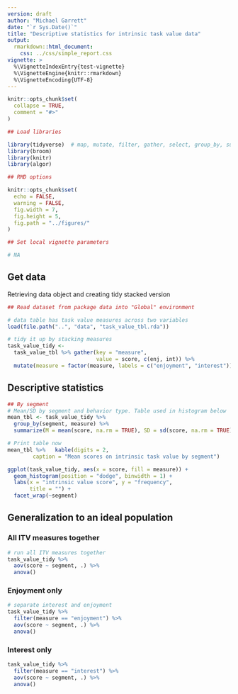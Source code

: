 ```yaml
---
version: draft
author: "Michael Garrett"
date: "`r Sys.Date()`"
title: "Descriptive statistics for intrinsic task value data"
output: 
  rmarkdown::html_document:
    css: ../css/simple_report.css
vignette: >
  %\VignetteIndexEntry{test-vignette}
  %\VignetteEngine{knitr::rmarkdown}
  %\VignetteEncoding{UTF-8}
---
```


```r
knitr::opts_chunk$set(
  collapse = TRUE,
  comment = "#>"
)
```

```r
## Load libraries

library(tidyverse)  # map, mutate, filter, gather, select, group_by, summarize
library(broom)
library(knitr)
library(algor)

## RMD options

knitr::opts_chunk$set(
  echo = FALSE,
  warning = FALSE,
  fig.width = 7, 
  fig.height = 5,
  fig.path = "../figures/"
)

## Set local vignette parameters

# NA
```

## Get data

Retrieving data object and creating tidy stacked version

```r

## Read dataset from package data into "Global" environment

# data table has task value measures across two variables
load(file.path("..", "data", "task_value_tbl.rda"))

# tidy it up by stacking measures
task_value_tidy <- 
  task_value_tbl %>% gather(key = "measure", 
                            value = score, c(enj, int)) %>% 
  mutate(measure = factor(measure, labels = c("enjoyment", "interest")))
```

## Descriptive statistics

```r

## By segment
# Mean/SD by segment and behavior type. Table used in histogram below
mean_tbl <- task_value_tidy %>% 
  group_by(segment, measure) %>% 
  summarize(M = mean(score, na.rm = TRUE), SD = sd(score, na.rm = TRUE))

# Print table now
mean_tbl %>%   kable(digits = 2, 
        caption = "Mean scores on intrinsic task value by segment")

```

```r

ggplot(task_value_tidy, aes(x = score, fill = measure)) + 
  geom_histogram(position = "dodge", binwidth = 1) + 
  labs(x = "intrinsic value score", y = "frequency",
       title = "") +
  facet_wrap(~segment)

```

## Generalization to an ideal population

### All ITV measures together

```r

# run all ITV measures together
task_value_tidy %>% 
  aov(score ~ segment, .) %>% 
  anova()
```

### Enjoyment only

```r
# separate interest and enjoyment
task_value_tidy %>% 
  filter(measure == "enjoyment") %>% 
  aov(score ~ segment, .) %>% 
  anova()
```

### Interest only

```r
task_value_tidy %>% 
  filter(measure == "interest") %>% 
  aov(score ~ segment, .) %>% 
  anova()
```


